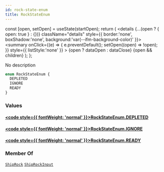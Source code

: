 ```yaml
---
id: rock-state-enum
title: RockStateEnum
---
```









  const [open, setOpen] = useState(startOpen);
  return (
    <details {...(open ? { open: true } : {})} className="details" style={{ border:'none', boxShadow:'none', background:'var(--ifm-background-color)' }}>
      <summary
        onClick={(e) => {
          e.preventDefault();
          setOpen((open) => !open);
        }}
        style={{ listStyle:'none' }}
      >
      {open ? dataOpen : dataClose}
      </summary>
      {open && children}
    </details>
  );
};








No description


```graphql
enum RockStateEnum {
  DEPLETED
  IGNORE
  READY
}
```




### Values

#### [<code style={{ fontWeight: 'normal' }}>RockStateEnum.<b>DEPLETED</b></code>](#)  



#### [<code style={{ fontWeight: 'normal' }}>RockStateEnum.<b>IGNORE</b></code>](#)  



#### [<code style={{ fontWeight: 'normal' }}>RockStateEnum.<b>READY</b></code>](#)  







### Member Of

[`ShipRock`](/api/types/objects/ship-rock.mdx)  <Badge class="badge badge--secondary badge--relation" text="object"/><Bullet />[`ShipRockInput`](/api/types/inputs/ship-rock-input.mdx)  <Badge class="badge badge--secondary badge--relation" text="input"/>